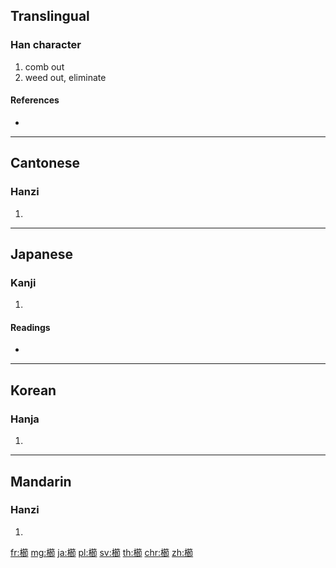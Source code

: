 {{also|栉}}
==Translingual==

===Han character===
{{Han char|rn=75|rad=木|as=15|sn=19|four=4892<sub>7</sub>|canj=木竹日中 (DHAL)}}

# comb out
# weed out, eliminate

====References====
* {{Han ref|kx=0560.240|dkj=15817|dj=0949.210|hdz=21302.080|uh=6ADB|ud=27355|bh=C0CD|bd=49357}}

----

==Cantonese==

===Hanzi===
{{yue-hanzi|jyut=|y=jit1|sim=栉}}

# {{defn|lang=yue|sort=木15}}

----

==Japanese==

===Kanji===
{{ja-kanji|grade=|rs=木15}}

# {{defn|lang=ja|sort=木15}}

====Readings====
* {{ja-readings|on=[[しつ]] (shitsu)|kun=[[くし]] (kushi), [[くしけずる]] (kushikezuru)}}

----

==Korean==

===Hanja===
{{ko-hanja|hangeul=즐|eumhun=|rv=jeul|mr=chŭl|y=cul}}

# {{defn|lang=ko|sort=木15}}

----

==Mandarin==

===Hanzi===
{{cmn-hanzi|sim=栉|pin=[[jié]] ([[jie2]])|wg=chieh<sup>2</sup>}}

# {{defn|lang=cmn|sort=木15}}

[[fr:櫛]]
[[mg:櫛]]
[[ja:櫛]]
[[pl:櫛]]
[[sv:櫛]]
[[th:櫛]]
[[chr:櫛]]
[[zh:櫛]]